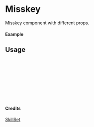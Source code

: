 
<Meta of={Misskey} title="SkillSet/Misskey" />

# Misskey

Misskey component with different props.

#### Example

<Canvas of={Misskey.Primary} />

## Usage

```ts
import { Misskey } from "yadl-ui";

const Example = () => {
  return (
      <Misskey />
  );
};

export default Example;
```

#### Credits
[SkillSet](https://skillicons.dev)
